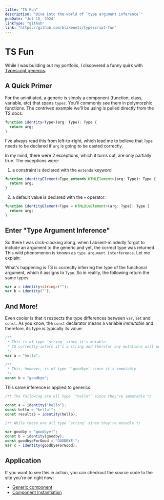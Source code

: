 ```yaml
---
title: "TS Fun"
description: "Dive into the world of `type argument inference`"
pubDate: "Jul 15, 2024"
linkType: "github"
link: "https://github.com/blakenetz/typescript-fun"
---
```


# TS Fun

While I was building out my portfolio, I discovered a funny quirk with
[Typescript generics](https://www.typescriptlang.org/docs/handbook/2/generics.html).

## A Quick Primer

For the uninitiated, a generic is simply a component (function, class, variable,
etc) that spans `types`. You'll commonly see them in polymorphic functions. The
contrived example we'll be using is pulled directly from the TS docs:

```ts
function identity<Type>(arg: Type): Type {
  return arg;
}
```

I've always read this from left-to-right, which lead me to believe that `Type`
needs to be declared if `arg` is going to be casted correctly.

In my mind, there were 2 exceptions, which it turns out, are only partially
true. The exceptions were:

1. a constraint is declared with the `extends` keyword

```ts
function identityElement<Type extends HTMLElement>(arg: Type): Type {
  return arg;
}
```

2. a default value is declared with the `=` operator:

```ts
function identityElement<Type = HTMLDivElement>(arg: Type): Type {
  return arg;
}
```

## Enter "Type Argument Inference"

So there I was click-clacking along, when I absent-mindedly forgot to include an
argument to the generic and yet, the correct type was returned. This wild
phenomenon is known as `type argument interference`. Let me explain:

What's happening is TS is correctly inferring the type of the functional
argument, which it assigns to `Type`. So in reality, the following return the
same types

```ts
var a = identity<string>("");
var b = identity("");
```

## And More!

Even cooler is that it respects the type differences between `var`, `let` and
`const`. As you know, the `const` declarator means a variable _immutable_ and
therefore, its type is typically its value:

```ts
/**
 * This is of type `string` since it's mutable.
 * TS correctly infers it's a string and therefor any mutations will not change its type.
 */
var a = "hello";

/**
 * This, however, is of type `"goodbye` since it's immutable.
 */
const b = "goodbye";
```

This same inference is applied to generics:

```ts
/** The following are all type `"hello"` since they're immutable */

const a = identity("hello");
const hello = "hello!";
const results5 = identity(hello);

/** While these are all type `string` since they're mutable */

var goodby = "goodbye!";
const b = identity(goodby);
const goodbyeForGood = "GOODBYE!";
var c = identity(goodbyeForGood);
```

## Application

If you want to see this in action, you can checkout the source code to the site
you're on right now:

- [Generic component](https://github.com/blakenetz/portfolio/blob/44ebd672ca83443b3b1b03ede873eac9c9c4ef99/app/components/sortControl/sortControl.tsx)
- [Component Instantiation](https://github.com/blakenetz/portfolio/blob/44ebd672ca83443b3b1b03ede873eac9c9c4ef99/app/routes/blog._index/route.tsx#L73)
